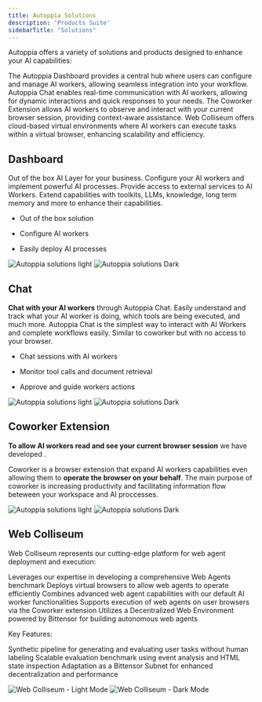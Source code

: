 ```yaml
---
title: Autoppia Solutions
description: 'Products Suite'
sidebarTitle: "Solutions"
---
```


Autoppia offers a variety of solutions and products designed to enhance your AI capabilities:


<CardGroup cols={2}>
  <Card title="Autoppia Dashboard" icon="chart-line" href="https://app.autoppia.com">
    The Autoppia Dashboard provides a central hub where users can configure and manage AI workers, allowing seamless integration into your workflow.
  </Card>
  <Card title="Autoppia Chat" icon="comments" href="https://chat.autoppia.com">
    Autoppia Chat enables real-time communication with AI workers, allowing for dynamic interactions and quick responses to your needs.
  </Card>
  <Card title="Coworker Extension" icon="users" href="https://coworker.autoppia.com">
    The Coworker Extension allows AI workers to observe and interact with your current browser session, providing context-aware assistance.
  </Card>
  <Card title="Web Colliseum" icon="server" href="https://autoppia.com">
    Web Colliseum offers cloud-based virtual environments where AI workers can execute tasks within a virtual browser, enhancing scalability and efficiency.
  </Card>
</CardGroup>

## Dashboard
Out of the box AI Layer for your business. Configure your AI workers and implement powerful AI processes. Provide access to external services to AI Workers. Extend capabilities with toolkits, LLMs, knowledge, long term memory and more to enhance their capabilities.

- Out of the box solution

- Configure AI workers

- Easily deploy AI processes

<Frame><img
  className="block dark:hidden"
  src="/images/dashboard-new.png"
  alt="Autoppia solutions light"
/></Frame>
<Frame><img
  className="hidden dark:block"
  src="/images/dashboard-new.png"
  alt="Autoppia solutions Dark"
/></Frame>



## Chat

**Chat with your AI workers** through Autoppia Chat. Easily understand and track what your AI worker is doing, which tools are being executed, and much more. Autoppia Chat is the simplest way to interact with AI Workers and complete workflows easily. Similar to coworker but with no access to your browser.

- Chat sessions with AI workers

- Monitor tool calls and document retrieval

- Approve and guide workers actions

<Frame><img
  className="block dark:hidden"
  src="/images/chat-new.jpeg"
  alt="Autoppia solutions light"
/></Frame>
<Frame><img
  className="hidden dark:block"
  src="/images/chat-new.jpeg"
  alt="Autoppia solutions Dark"
/></Frame>

##  Coworker Extension
**To allow AI workers read and see your current browser session** we have developed .

Coworker is a browser extension that expand AI workers capabilities even allowing them to **operate the browser on your behalf**. The main purpose of coworker is increasing productivity and facilitating information flow beteween your workspace and AI proccesses. 
<Frame><img
  className="block dark:hidden"
  src="/images/coworker-new.jpeg"
  alt="Autoppia solutions light"
/></Frame>
<Frame><img
  className="hidden dark:block"
  src="/images/coworker-new.jpeg"
  alt="Autoppia solutions Dark"
/></Frame>

## Web Colliseum
Web Colliseum represents our cutting-edge platform for web agent deployment and execution:

Leverages our expertise in developing a comprehensive Web Agents benchmark
Deploys virtual browsers to allow web agents to operate efficiently
Combines advanced web agent capabilities with our default AI worker functionalities
Supports execution of web agents on user browsers via the Coworker extension
Utilizes a Decentralized Web Environment powered by Bittensor for building autonomous web agents

Key Features:

Synthetic pipeline for generating and evaluating user tasks without human labeling
Scalable evaluation benchmark using event analysis and HTML state inspection
Adaptation as a Bittensor Subnet for enhanced decentralization and performance

<Frame><img
  className="block dark:hidden"
  src="/images/auto-web-new.jpeg"
  alt="Web Colliseum - Light Mode"
/></Frame>
<Frame><img
  className="hidden dark:block"
  src="/images/auto-web-new.jpeg"
  alt="Web Colliseum - Dark Mode"
/></Frame>